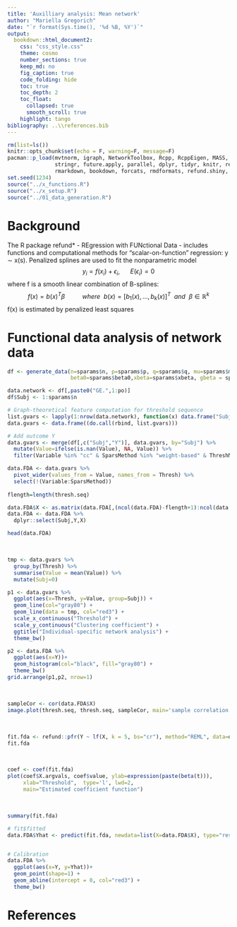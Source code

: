 ```yaml
---
title: 'Auxilliary analysis: Mean network'
author: "Mariella Gregorich"
date: "`r format(Sys.time(), '%d %B, %Y')`"
output: 
  bookdown::html_document2:
    css: "css_style.css"
    theme: cosmo
    number_sections: true
    keep_md: no
    fig_caption: true
    code_folding: hide
    toc: true
    toc_depth: 2
    toc_float: 
      collapsed: true
      smooth_scroll: true
    highlight: tango
bibliography: ..\\references.bib 
---
```




```r
rm(list=ls())
knitr::opts_chunk$set(echo = F, warning=F, message=F)
pacman::p_load(mvtnorm, igraph, NetworkToolbox, Rcpp, RcppEigen, MASS, lqmm, ggplot2, gridExtra,
               stringr, future.apply, parallel, dplyr, tidyr, knitr, reshape2,kableExtra,
               rmarkdown, bookdown, forcats, rmdformats, refund.shiny, fields)
set.seed(1234)
source("../x_functions.R")
source("../x_setup.R")
source("../01_data_generation.R")

```

# Background

The R package refund* - REgression with FUNctional Data - includes functions and computational methods for “scalar-on-function” regression: y ∼ x(s). Penalized splines are used to fit the nonparametric model 
$$ y_i =f(x_i) +\epsilon_i, ~~~~~~    E(\epsilon_i)=0$$
where f is a smooth linear combination of B-splines:
$$f(x)=b(x)^T\beta ~~~~~~~~~~where ~~b(x)=[b_1(x), ..., b_k(x)]^T~~ and ~~ \beta\in\mathbb{R}^k$$
f(x) is estimated by penalized least squares


# Functional data analysis of network data

```r

df <- generate_data(n=sparams$n, p=sparams$p, q=sparams$q, mu=sparams$mu, omega=sparams$omega, delta=sparams$delta,
                    beta0=sparams$beta0,xbeta=sparams$xbeta, gbeta = sparams$gbeta)

data.network <- df[,paste0("GE.",1:po)]
df$Subj <- 1:sparams$n

# Graph-theoretical feature computation for threshold sequence
list.gvars <- lapply(1:nrow(data.network), function(x) data.frame("Subj"=x, wrapperThresholding(eweights=data.network[x,], msize=p, tseq=thresh.seq)))
data.gvars <- data.frame((do.call(rbind, list.gvars)))

# Add outcome Y
data.gvars <- merge(df[,c("Subj","Y")], data.gvars, by="Subj") %>%
  mutate(Value=ifelse(is.nan(Value), NA, Value)) %>%
  filter(Variable %in% "cc" & SparsMethod %in% "weight-based" & ThreshMethod %in% "bin")
```


```r
data.FDA <- data.gvars %>%
  pivot_wider(values_from = Value, names_from = Thresh) %>%
  select(!(Variable:SparsMethod))
  
flength=length(thresh.seq)

data.FDA$X <- as.matrix(data.FDA[,(ncol(data.FDA)-flength+1):ncol(data.FDA)])
data.FDA <- data.FDA %>% 
  dplyr::select(Subj,Y,X)
```


```r
head(data.FDA)
```

<br>

```r
tmp <- data.gvars %>% 
  group_by(Thresh) %>%
  summarise(Value = mean(Value)) %>%
  mutate(Subj=0)

p1 <- data.gvars %>%
  ggplot(aes(x=Thresh, y=Value, group=Subj)) +
  geom_line(col="gray80") +
  geom_line(data = tmp, col="red3") +
  scale_x_continuous("Threshold") +
  scale_y_continuous("Clustering coefficient") +
  ggtitle("Individual-specific network analysis") +
  theme_bw()

p2 <- data.FDA %>%
  ggplot(aes(x=Y))+
  geom_histogram(col="black", fill="gray80") +
  theme_bw()
grid.arrange(p1,p2, nrow=1)
```

<br>

```r
sampleCor <- cor(data.FDA$X)
image.plot(thresh.seq, thresh.seq, sampleCor, main='sample correlation')
```
<br>

```r
fit.fda <- refund::pfr(Y ~ lf(X, k = 5, bs="cr"), method="REML", data=data.FDA, family="gaussian")
fit.fda
```

<br>

```r
coef <- coef(fit.fda)
plot(coef$X.argvals, coef$value, ylab=expression(paste(beta(t))), 
     xlab="Threshold",  type='l', lwd=2,
     main="Estimated coefficient function")
```

<br>

```r
summary(fit.fda)
```
```r
# fit$fitted
data.FDA$Yhat <- predict(fit.fda, newdata=list(X=data.FDA$X), type="response")   


# Calibration
data.FDA %>%
  ggplot(aes(x=Y, y=Yhat))+
  geom_point(shape=1) + 
  geom_abline(intercept = 0, col="red3") +
  theme_bw()
```




# References

<div id="refs"></div>
